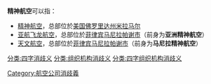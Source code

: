 '''精神航空'''可以指：

* [[精神航空|精神航空]]，总部位於[[美国|美国]][[佛罗里达州|佛罗里达州]][[米拉马尔|米拉马尔]]
* [[亚洲精神航空|亚航飞龙航空]]，总部位於[[菲律宾|菲律宾]][[马尼拉|马尼拉]][[帕谢市|帕谢市]]（前身为'''亚洲精神航空'''）
* [[天文航空|天文航空]]，总部位於[[菲律宾|菲律宾]][[马尼拉|马尼拉]][[帕谢市|帕谢市]]（前身为'''马尼拉精神航空'''）

{{disambig}}
[[Category:航空公司消歧義|Category:航空公司消歧義]]
[[分类:四字消歧义|分类:四字消歧义]]
[[分类:组织机构消歧义|分类:组织机构消歧义]]
[[分类:四字组织机构消歧义|分类:四字组织机构消歧义]]